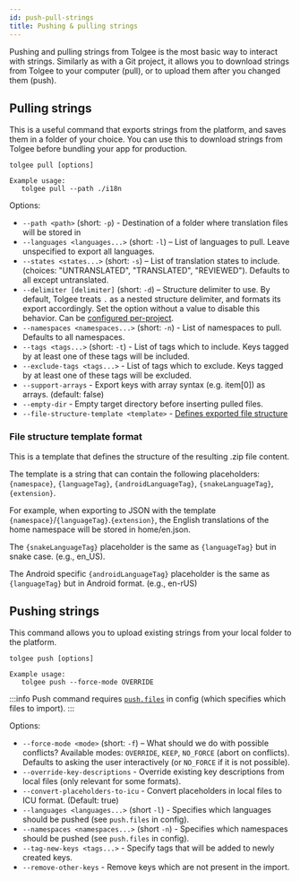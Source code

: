 ```yaml
---
id: push-pull-strings
title: Pushing & pulling strings
---
```


Pushing and pulling strings from Tolgee is the most basic way to interact with strings. Similarly as with a Git project,
it allows you to download strings from Tolgee to your computer (pull), or to upload them after you changed them (push).

## Pulling strings

This is a useful command that exports strings from the platform, and saves them in a folder of your choice. You can
use this to download strings from Tolgee before bundling your app for production.

```
tolgee pull [options]

Example usage:
   tolgee pull --path ./i18n
```

Options:

- `--path <path>` (short: `-p`) - Destination of a folder where translation files will be stored in
- `--languages <languages...>` (short: `-l`) – List of languages to pull. Leave unspecified to export all languages.
- `--states <states...>` (short: `-s`) – List of translation states to include. (choices: "UNTRANSLATED", "TRANSLATED", "REVIEWED"). Defaults to all except untranslated.
- `--delimiter [delimiter]` (short: `-d`) – Structure delimiter to use. By default, Tolgee treats `.` as a nested
  structure delimiter, and formats its export accordingly. Set the option without a value to disable this behavior.
  Can be [configured per-project](./project-configuration.mdx).
- `--namespaces <namespaces...>` (short: `-n`) - List of namespaces to pull. Defaults to all namespaces.
- `--tags <tags...>` (short: `-t`) - List of tags which to include. Keys tagged by at least one of these tags will be included.
- `--exclude-tags <tags...>` - List of tags which to exclude. Keys tagged by at least one of these tags will be excluded.
- `--support-arrays` - Export keys with array syntax (e.g. item[0]) as arrays. (default: false)
- `--empty-dir` - Empty target directory before inserting pulled files.
- `--file-structure-template <template>` - [Defines exported file structure](#file-structure-template-format)

### File structure template format
This is a template that defines the structure of the resulting .zip file content.

The template is a string that can contain the following placeholders: `{namespace}`, `{languageTag}`, `{androidLanguageTag}`, `{snakeLanguageTag}`, `{extension}`.

For example, when exporting to JSON with the template `{namespace}`/`{languageTag}`.`{extension}`, the English translations of the home namespace will be stored in home/en.json.

The `{snakeLanguageTag}` placeholder is the same as `{languageTag}` but in snake case. (e.g., en_US).

The Android specific `{androidLanguageTag}` placeholder is the same as `{languageTag}` but in Android format. (e.g., en-rUS)

## Pushing strings

This command allows you to upload existing strings from your local folder to the platform.

```
tolgee push [options]

Example usage:
   tolgee push --force-mode OVERRIDE
```

:::info
Push command requires [`push.files`](./project-configuration.mdx#pushfiles) in config (which specifies which files to import).
:::

Options:

- `--force-mode <mode>` (short: `-f`) – What should we do with possible conflicts? Available modes: `OVERRIDE`, `KEEP`, `NO_FORCE` (abort on conflicts). Defaults to asking the user interactively (or `NO_FORCE` if it is not possible).
- `--override-key-descriptions` - Override existing key descriptions from local files (only relevant for some formats).
- `--convert-placeholders-to-icu` - Convert placeholders in local files to ICU format. (Default: true)
- `--languages <languages...>` (short `-l`) - Specifies which languages should be pushed (see `push.files` in config).
- `--namespaces <namespaces...>` (short `-n`) - Specifies which namespaces should be pushed (see `push.files` in config).
- `--tag-new-keys <tags...>` - Specify tags that will be added to newly created keys.
- `--remove-other-keys` - Remove keys which are not present in the import.